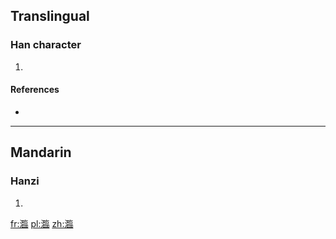 ==Translingual==

===Han character===
{{Han char|rn=85|rad=水|as=17|sn=20|four=|canj=ESLR}}

# {{defn|Han|sort=水17}}

====References====
* {{Han ref|kx=0661.070|dkj=18700|dj=1070.270|hdz=31787.030|uh=7036|ud=28726}}

----

==Mandarin==

===Hanzi===
{{cmn-hanzi|pin=[[lín]] ([[lin2]])|wg=lin<sup>2</sup>}}

# {{defn|lang=cmn|sort=水17}}

[[fr:瀶]]
[[pl:瀶]]
[[zh:瀶]]